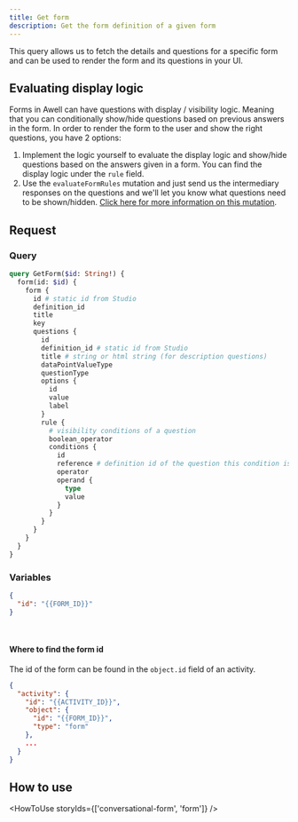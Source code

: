 ```yaml
---
title: Get form
description: Get the form definition of a given form
---
```


This query allows us to fetch the details and questions for a specific form and can be used to render the form and its questions in your UI.

## Evaluating display logic

Forms in Awell can have questions with display / visibility logic. Meaning that you can conditionally show/hide questions based on previous answers in the form. In order to render the form to the user and show the right questions, you have 2 options:

1. Implement the logic yourself to evaluate the display logic and show/hide questions based on the answers given in a form. You can find the display logic under the `rule` field.
2. Use the `evaluateFormRules` mutation and just send us the intermediary responses on the questions and we'll let you know what questions need to be shown/hidden. [Click here for more information on this mutation](/awell-orchestration/api-reference/mutations/evaluate-form-rules).

## Request

### Query

```graphql
query GetForm($id: String!) {
  form(id: $id) {
    form {
      id # static id from Studio
      definition_id
      title
      key
      questions {
        id
        definition_id # static id from Studio
        title # string or html string (for description questions)
        dataPointValueType
        questionType
        options {
          id
          value
          label
        }
        rule {
          # visibility conditions of a question
          boolean_operator
          conditions {
            id
            reference # definition id of the question this condition is based on
            operator
            operand {
              type
              value
            }
          }
        }
      }
    }
  }
}
```

### Variables

```json
{
  "id": "{{FORM_ID}}"
}
```

<br />

#### Where to find the form id

The id of the form can be found in the `object.id` field of an activity.

```json
{
  "activity": {
    "id": "{{ACTIVITY_ID}}",
    "object": {
      "id": "{{FORM_ID}}",
      "type": "form"
    },
    ...
  }
}
```

## How to use

<HowToUse storyIds={['conversational-form', 'form']} />
